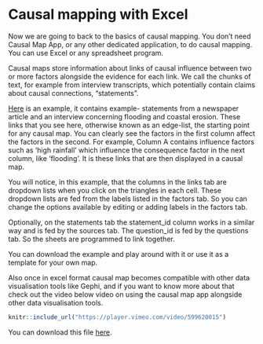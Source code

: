 # Causal mapping with Excel{#xexcel}

Now we are going to back to the basics of causal mapping. You don't need Causal Map App, or any other dedicated application, to do causal mapping. You can use Excel or any spreadsheet program.

Causal maps store information about links of causal influence between two or more factors alongside the evidence for each link. We call the chunks of text, for example from interview transcripts, which potentially contain claims about causal connections, "statements".

[Here](https://docs.google.com/spreadsheets/d/12eXQDJtvlLO6qRrwbxwvkchfdTNLSbjo/edit?usp=sharing&ouid=112812082380437768869&rtpof=true&sd=true) is an example, it contains example- statements from a newspaper article and an interview concerning flooding and coastal erosion. These links that you see here, otherwise known as an edge-list, the starting point for any causal map. You can clearly see the factors in the first column affect the factors in the second. For example, Column A contains influence factors such as 'high rainfall' which influence the consequence factor in the next column, like 'flooding'. It is these links that are then displayed in a causal map.

You will notice, in this example, that the columns in the links tab are dropdown lists when you click on the triangles in each cell. These dropdown lists are fed from the labels listed in the factors tab. So you can change the options available by editing or adding labels in the factors tab.

Optionally, on the statements tab the statement_id column works in a similar way and is fed by the sources tab. The question_id is fed by the questions tab. So the sheets are programmed to link together. 

You can download the example and play around with it or use it as a template for your own map. 

Also once in excel format causal map becomes compatible with other data visualisation tools like Gephi, and if you want to know more about that check out the video below video on using the causal map app alongside other data visualisation tools.

```r

knitr::include_url("https://player.vimeo.com/video/599620015")

```

You can download this file [here](https://docs.google.com/spreadsheets/d/12eXQDJtvlLO6qRrwbxwvkchfdTNLSbjo/edit?usp=sharing&ouid=112812082380437768869&rtpof=true&sd=true).


